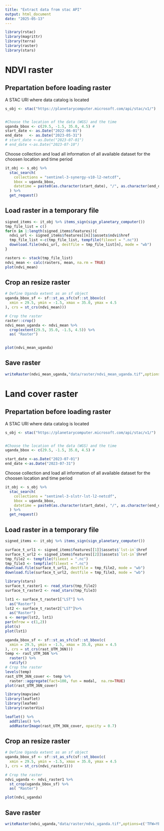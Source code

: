 ```yaml
---
title: "Extract data from stac API"
output: html_document
date: "2025-05-13"
---
```

```r
library(rstac)
library(magrittr)
library(terra)
library(raster)
library(stars)
```

# NDVI raster
## Prepartation before loading raster
A STAC URl where data catalog is located
```r
s_obj <- stac("https://planetarycomputer.microsoft.com/api/stac/v1/")


#Choose the location of the data (WGS) and the time
uganda_bbox <- c(29.5, -1.5, 35.0, 4.5) #
start_date <- as.Date("2022-06-01")
end_date   <- as.Date("2023-05-31")
# start_date <-as.Date("2023-07-01")
# end_date <-as.Date("2023-07-10")
```

Choose collection and load all information of all available dataset for the choosen location and time period

```r
it_obj <- s_obj %>%
  stac_search(
    collections = "sentinel-3-synergy-v10-l2-netcdf",
    bbox = uganda_bbox,
    datetime = paste0(as.character(start_date), "/", as.character(end_date))
  ) %>%
  get_request()
```

## Load raster in a temporary file
```r
signed_items <- it_obj %>% items_sign(sign_planetary_computer())
tmp_file_list = c()
for(n in 1:length(signed_items$features)){
  ndvi_url <- signed_items$features[[n]]$assets$ndvi$href
  tmp_file_list <-c(tmp_file_list, tempfile(fileext = ".nc")) 
  download.file(ndvi_url, destfile = tmp_file_list[n], mode = "wb")
}

rasters <- stack(tmp_file_list)
ndvi_mean <- calc(rasters, mean, na.rm = TRUE)
plot(ndvi_mean)
```


## Crop an resize raster 

```r
# Define Uganda extent as an sf object
uganda_bbox_sf <- sf::st_as_sfc(sf::st_bbox(c(
  xmin = 29.5, ymin = -1.5, xmax = 35.0, ymax = 4.5
), crs = st_crs(ndvi_mean)))

# Crop the raster
raster::crop()
ndvi_mean_uganda <- ndvi_mean %>%
  crop(extent(29.5, 35.0, -1.5, 4.5)) %>%
  as( "Raster")
 

plot(ndvi_mean_uganda)
```

## Save raster  

```r
writeRaster(ndvi_mean_uganda,"data/raster/ndvi_mean_uganda.tif",options=c('TFW=YES'))
```


# Land cover raster
## Prepartation before loading raster
A STAC URl where data catalog is located
```r
s_obj <- stac("https://planetarycomputer.microsoft.com/api/stac/v1/")


#Choose the location of the data (WGS) and the time
uganda_bbox <- c(29.5, -1.5, 35.0, 4.5) #

start_date <-as.Date("2023-07-01")
end_date <-as.Date("2023-07-31")
```

Choose collection and load all information of all available dataset for the choosen location and time period

```r
it_obj <- s_obj %>%
  stac_search(
    collections = "sentinel-3-slstr-lst-l2-netcdf",
    bbox = uganda_bbox,
    datetime = paste0(as.character(start_date), "/", as.character(end_date))
  ) %>%
  get_request()
```

## Load raster in a temporary file
```r
signed_items <- it_obj %>% items_sign(sign_planetary_computer())

surface_t_url1 <- signed_items$features[[1]]$assets$`lst-in`$href
surface_t_url2 <- signed_items$features[[2]]$assets$`lst-in`$href
tmp_file2 <- tempfile(fileext = ".nc")
tmp_file3 <- tempfile(fileext = ".nc")
download.file(surface_t_url1, destfile = tmp_file2, mode = "wb")
download.file(surface_t_url2, destfile = tmp_file3, mode = "wb")
```


```r
library(stars)
surface_t_raster1 <- read_stars(tmp_file2)
surface_t_raster2 <- read_stars(tmp_file3)

lst1 <- surface_t_raster1["LST"] %>%
  as("Raster")
lst2 <- surface_t_raster2["LST"]%>%
  as("Raster")
s <- merge(lst2, lst1)
par(mfrow = c(1,2))
plot(s)
plot(lst1)
```

```r
uganda_bbox_sf <- sf::st_as_sfc(sf::st_bbox(c(
  xmin = 29.5, ymin = -1.5, xmax = 35.0, ymax = 4.5
), crs = st_crs(rast_UTM_36N)))
temp <- rast_UTM_36N %>%
  raster() %>%
  ratify()
# Crop the raster
levels(temp)
rast_UTM_36N_cover <- temp %>%
  raster::aggregate(fact=100, fun = modal,  na.rm=TRUE)
plot(rast_UTM_36N_cover)
```

```r
library(mapview)
library(leaflet)
library(leafem)
library(rasterVis)

leaflet() %>%
  addTiles() %>% 
  addRasterImage(rast_UTM_36N_cover, opacity = 0.7)
```

## Crop an resize raster 

```r
# Define Uganda extent as an sf object
uganda_bbox_sf <- sf::st_as_sfc(sf::st_bbox(c(
  xmin = 29.5, ymin = -1.5, xmax = 35.0, ymax = 4.5
), crs = st_crs(ndvi_raster1)))

# Crop the raster
ndvi_uganda <- ndvi_raster1 %>%
  st_crop(uganda_bbox_sf) %>%
  as( "Raster")

plot(ndvi_uganda)
```

## Save raster  

```r
writeRaster(ndvi_uganda,"data/raster/ndvi_uganda.tif",options=c('TFW=YES'))
```